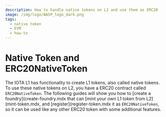 ```yaml
---
description: How to handle native tokens on L2 and use them as ERC20
image: /img/logo/WASP_logo_dark.png
tags:
  - native token
  - EVM
  - how-to
---
```


# Native Token and ERC20NativeToken

The IOTA L1 has functionality to create L1 tokens, also called native tokens. To use these native tokens on L2, you have
a ERC20 contract called `ERC20NativeToken`. The following guides will show you how to [create a foundry](create-foundry.mdx
that can [mint your own L1 token from L2](mint-token.mdx, and [register](register-token.mdx it as `ERC20NativeToken`, 
so it can be used like any other ERC20 token with some additional features.

<DocCardList />